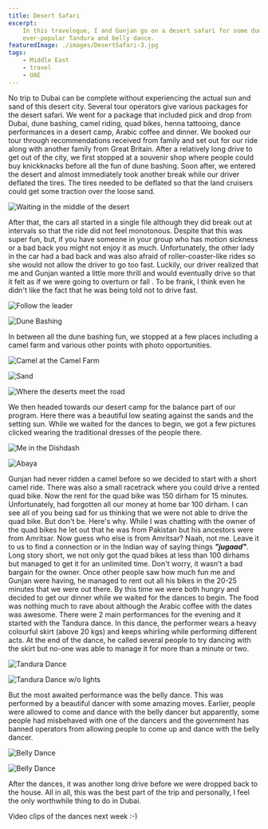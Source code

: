 ```yaml
---
title: Desert Safari
excerpt:
    In this travelogue, I and Gunjan go on a desert safari for some dune bashing, Arabic coffee with dinner and the
    ever-popular Tandura and belly dance.
featuredImage: ./images/DesertSafari-3.jpg
tags:
    - Middle East
    - travel
    - UAE
---
```


No trip to Dubai can be complete without experiencing the actual sun and sand of this desert city. Several tour
operators give various packages for the desert safari. We went for a package that included pick and drop from Dubai,
dune bashing, camel riding, quad bikes, henna tattooing, dance performances in a desert camp, Arabic coffee and dinner.
We booked our tour through recommendations received from family and set out for our ride along with another family from
Great Britain. After a relatively long drive to get out of the city, we first stopped at a souvenir shop where people
could buy knickknacks before all the fun of dune bashing. Soon after, we entered the desert and almost immediately took
another break while our driver deflated the tires. The tires needed to be deflated so that the land cruisers could get
some traction over the loose sand.

![Waiting in the middle of the desert](./images/DesertSafari-2.jpg)

After that, the cars all started in a single file although they did break out at intervals so that the ride did not feel
monotonous. Despite that this was super fun, but, if you have someone in your group who has motion sickness or a bad
back you might not enjoy it as much. Unfortunately, the other lady in the car had a bad back and was also afraid of
roller-coaster-like rides so she would not allow the driver to go too fast. Luckily, our driver realized that me and
Gunjan wanted a little more thrill and would eventually drive so that it felt as if we were going to overturn or fall .
To be frank, I think even he didn't like the fact that he was being told not to drive fast.

![Follow the leader](./images/DesertSafari-3.jpg)

![Dune Bashing](./images/DesertSafari-4.jpg)

In between all the dune bashing fun, we stopped at a few places including a camel farm and various other points with
photo opportunities.

![Camel at the Camel Farm](./images/DesertSafari-5.jpg)

![Sand](./images/DesertSafari-6.jpg)

![Where the deserts meet the road](./images/DesertSafari-7.jpg)

We then headed towards our desert camp for the balance part of our program. Here there was a beautiful low seating
against the sands and the setting sun. While we waited for the dances to begin, we got a few pictures clicked wearing
the traditional dresses of the people there.

![Me in the Dishdash](./images/DesertSafari-8.jpg)

![Abaya](./images/DesertSafari-9.jpg)

Gunjan had never ridden a camel before so we decided to start with a short camel ride. There was also a small racetrack
where you could drive a rented quad bike. Now the rent for the quad bike was 150 dirham for 15 minutes. Unfortunately,
had forgotten all our money at home bar 100 dirham. I can see all of you being sad for us thinking that we were not able
to drive the quad bike. But don't be. Here's why. While I was chatting with the owner of the quad bikes he let out that
he was from Pakistan but his ancestors were from Amritsar. Now guess who else is from Amritsar? Naah, not me. Leave it
to us to find a connection or in the Indian way of saying things **_"jugaad"_**. Long story short, we not only got the
quad bikes at less than 100 dirhams but managed to get it for an unlimited time. Don't worry, it wasn't a bad bargain
for the owner. Once other people saw how much fun me and Gunjan were having, he managed to rent out all his bikes in the
20-25 minutes that we were out there. By this time we were both hungry and decided to get our dinner while we waited for
the dances to begin. The food was nothing much to rave about although the Arabic coffee with the dates was awesome.
There were 2 main performances for the evening and it started with the Tandura dance. In this dance, the performer wears
a heavy colourful skirt (above 20 kgs) and keeps whirling while performing different acts. At the end of the dance, he
called several people to try dancing with the skirt but no-one was able to manage it for more than a minute or two.

![Tandura Dance](./images/DesertSafari-10.jpg)

![Tandura Dance w/o lights](./images/DesertSafari-11.jpg)

But the most awaited performance was the belly dance. This was performed by a beautiful dancer with some amazing moves.
Earlier, people were allowed to come and dance with the belly dancer but apparently, some people had misbehaved with one
of the dancers and the government has banned operators from allowing people to come up and dance with the belly dancer.

![Belly Dance](./images/DesertSafari-1.jpg)

![Belly Dance](./images/DesertSafari-12.jpg)

After the dances, it was another long drive before we were dropped back to the house. All in all, this was the best part
of the trip and personally, I feel the only worthwhile thing to do in Dubai.

Video clips of the dances next week :-)
